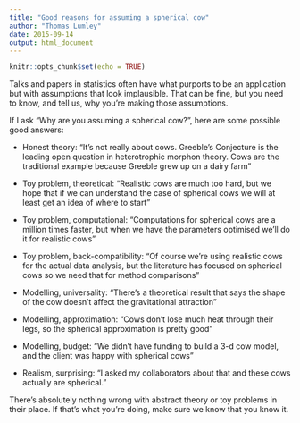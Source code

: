 ```yaml
---
title: "Good reasons for assuming a spherical cow"
author: "Thomas Lumley"
date: 2015-09-14
output: html_document
---
```


```r
knitr::opts_chunk$set(echo = TRUE)
```
Talks and papers in statistics often have what purports to be an application but with assumptions that look implausible. That can be fine, but you need to know, and tell us, why you’re making those assumptions.

If I ask “Why are you assuming a spherical cow?”, here are some possible good answers:

*   Honest theory: “It’s not really about cows. Greeble’s Conjecture is the leading open question in heterotrophic morphon theory. Cows are the traditional example because Greeble grew up on a dairy farm”
*   Toy problem, theoretical: “Realistic cows are much too hard, but we hope that if we can understand the case of spherical cows we will at least get an idea of where to start”  
    
*   Toy problem, computational: “Computations for spherical cows are a million times faster, but when we have the parameters optimised we’ll do it for realistic cows”  
    
*   Toy problem, back-compatibility: “Of course we’re using realistic cows for the actual data analysis, but the literature has focused on spherical cows so we need that for method comparisons”  
    
*   Modelling, universality: “There’s a theoretical result that says the shape of the cow doesn’t affect the gravitational attraction”  
    
*   Modelling, approximation: “Cows don’t lose much heat through their legs, so the spherical approximation is pretty good”  
    
*   Modelling, budget: “We didn’t have funding to build a 3-d cow model, and the client was happy with spherical cows”  
    
*   Realism, surprising: “I asked my collaborators about that and these cows actually are spherical.”  
    

There’s absolutely nothing wrong with abstract theory or toy problems in their place. If that’s what you’re doing, make sure we know that you know it. 
